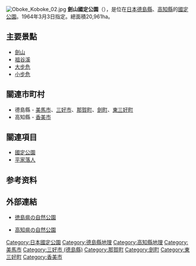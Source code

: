 {{Infobox protected area
| name            = 劍山國定公園
| alt_name        = 
| iucn_category   = V
| photo           = Kazurabashi (Iya) in autumn, oboke001.jpg
| photo_width     = 
| photo_caption   = 祖谷溪
| map             = Japan
| map_width       = 250
| location        = [[德島縣|德島縣]]、[[高知縣|高知縣]]
| nearest_city    = 
| lat_d           = 33.9
| long_d          = 134.1
| area            = {{convert|20961|ha|km2|sigfig=3}}
| established     = 1964年3月3日
| visitation_num  = 1,637,000人次
| visitation_year = 2010年
| visitation_ref  = <ref>{{Cite web |url=http://www.env.go.jp/park/doc/data/quasi/qnp_81.pdf |title=国定公園の利用者数（公園、年次別） |accessdate=2012-08-04 |work=関連法令・各種資料 > 自然保護各種データ |publisher=環境省自然環境局 |date= |archive-date=2012-03-01 |archive-url=https://web.archive.org/web/20120301083233/http://www.env.go.jp/park/doc/data/quasi/qnp_81.pdf |dead-url=no }}</ref>
| governing_body  = 德島縣廳、高知縣廳
| url             = 
}}
[[File:Oboke_Koboke_02.jpg|thumb]]
'''劍山國定公園'''（{{lang-ja|つるぎさんこくていこうえん}}），是位在[[日本|日本]][[德島縣|德島縣]]、[[高知縣|高知縣]]的[[國定公園|國定公園]]。1964年3月3日指定。總面積20,961ha。

== 主要景點 ==
* [[劍山_(德島縣)|劍山]]
* [[祖谷溪|祖谷溪]]
* [[大步危|大步危]]
* [[小步危|小步危]]

== 關連市町村 ==
* 德島縣 - [[美馬市|美馬市]]、[[三好市_(德島縣)|三好市]]、[[那賀町|那賀町]]、[[劍町|劍町]]、[[東三好町|東三好町]]
* 高知縣 - [[香美市|香美市]]

== 關連項目 ==
{{commonscat|Tsurugisan Quasi-National Park}}
* [[國定公園|國定公園]]
* [[平家落人|平家落人]]

==参考资料==
{{Reflist}}

== 外部連結 ==
* {{ja}}[https://web.archive.org/web/20130411171045/http://www.pref.tokushima.jp/docs/2009091700415/ 徳島県の自然公園]
* {{ja}}[https://web.archive.org/web/20100804145738/http://www.pref.kochi.lg.jp/~junkan/kouen/ 高知県の自然公園]

{{国定公园列表}}
{{Japan-stub}}
{{DEFAULTSORT:Tsurugisan}}

[[Category:日本國定公園|Category:日本國定公園]]
[[Category:德島縣地理|Category:德島縣地理]]
[[Category:高知縣地理|Category:高知縣地理]]
[[Category:美馬市|Category:美馬市]]
[[Category:三好市_(德島縣)|Category:三好市 (德島縣)]]
[[Category:那賀町|Category:那賀町]]
[[Category:劍町|Category:劍町]]
[[Category:東三好町|Category:東三好町]]
[[Category:香美市|Category:香美市]]